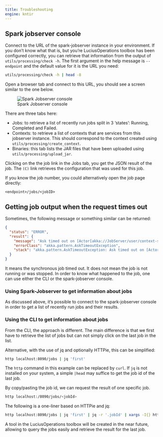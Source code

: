 ```yaml
---
title: Troubleshooting
engine: kntir
---
```


## Spark jobserver console

Connect to the URL of the spark-jobserver instance in your environment. If you don't know what that is, but you're LuciusOperations toolbox has been configured correctly, you can retrieve that information from the output of `utils/processing/check -h`. The first argument in the help message is `--endpoint` and the default value for it is the URL you need:

```sh
utils/processing/check -h | head -8
```

Open a browser tab and connect to this URL, you should see a screen similar to the one below.

![Spark Jobserver console](img/spark-jobserver.png)

There are three tabs here:

- Jobs: to retrieve a list of recently run jobs split in 3 'states': Running, Completed and Failed.
- Contexts: to retrieve a list of contexts that are services from this jobserver instance. This should correspond to the context created using `utils/processing/create_context`.
- Binaries: this tab lists the JAR files that have been uploaded using `utils/processing/upload_jar`.

Clicking on the the job link in the Jobs tab, you get the JSON result of the job. The `(C)` link retrieves the configuration that was used for this job.

If you know the job number, you could alternatively open the job page directly:

```
<endpoint>/jobs/<jobID>
```
## Getting job output when the request times out

Sometimes, the following message or something similar can be returned:

```json
{
  "status": "ERROR",
  "result": {
    "message": "Ask timed out on [Actor[akka://JobServer/user/context-supervisor/luciusapi#-1556520586]] after [10000 ms]. Sender[null] sent message of type \"spark.jobserver.JobManagerActor$StartJob\".",
    "errorClass": "akka.pattern.AskTimeoutException",
    "stack": "akka.pattern.AskTimeoutException: Ask timed out on [Actor[akka://JobServer/user/context-supervisor/luciusapi#-1556520586]] after [10000 ms]. Sender[null] sent message of type \"spark.jobserver.JobManagerActor$StartJob\".\n\tat akka.pattern.PromiseActorRef$$anonfun$1.apply$mcV$sp(AskSupport.scala:604)\n\tat akka.actor.Scheduler$$anon$4.run(Scheduler.scala:126)\n\tat scala.concurrent.Future$InternalCallbackExecutor$.unbatchedExecute(Future.scala:601)\n\tat scala.concurrent.BatchingExecutor$class.execute(BatchingExecutor.scala:109)\n\tat scala.concurrent.Future$InternalCallbackExecutor$.execute(Future.scala:599)\n\tat akka.actor.LightArrayRevolverScheduler$TaskHolder.executeTask(LightArrayRevolverScheduler.scala:329)\n\tat akka.actor.LightArrayRevolverScheduler$$anon$4.executeBucket$1(LightArrayRevolverScheduler.scala:280)\n\tat akka.actor.LightArrayRevolverScheduler$$anon$4.nextTick(LightArrayRevolverScheduler.scala:284)\n\tat akka.actor.LightArrayRevolverScheduler$$anon$4.run(LightArrayRevolverScheduler.scala:236)\n\tat java.lang.Thread.run(Thread.java:750)\n"
  }
}
```

It means the synchronous job timed out. It does not mean the job is not running or was stopped. In order to know what happened to the job, one can use either the CLI or the spark-jobserver console.

### Using Spark-Jobserver to get information about jobs

As discussed above, it's possible to connect to the spark-jobserver console in order to get a list of recently run jobs and their results.

### Using the CLI to get information about jobs

From the CLI, the approach is different. The main difference is that we first have to retrieve the list of jobs but can not simply click on the last job in the list.

Alternative, with the use of jq and optionally HTTPie, this can be simplified:

```sh
http localhost:8090/jobs | jq 'first'
```

The `http` command in this example can be replaced by `curl`. If `jq` is not installed on your system, a simple `|head` may suffice to get the job id of the last job.

By copy/pasting the job id, we can request the result of one specific job.

```sh
http localhost:/8090/jobs/<jobId>
```

The following is a one-liner based on HTTPie and jq:

```sh
http localhost:8090/jobs | jq 'first' | jq -r '.jobId' | xargs -I{} http localhost:8090/jobs/{}
```

:::{.callout-note}
A tool in the LuciusOperations toolbox will be created in the near future, allowing to query the jobs easily and retrieve the result for the last job.
:::


